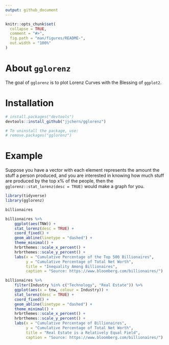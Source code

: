 ```yaml
---
output: github_document
---
```


<!-- README.md is generated from README.Rmd. Please edit that file -->

```r
knitr::opts_chunk$set(
  collapse = TRUE,
  comment = "#>",
  fig.path = "man/figures/README-",
  out.width = "100%"
)
```

# About `gglorenz`

The goal of `gglorenz` is to plot Lorenz Curves with the Blessing of `ggplot2`.

# Installation

```R
# install.packages("devtools")
devtools::install_github("jjchern/gglorenz")

# To uninstall the package, use:
# remove.packages("gglorenz")
```

# Example

Suppose you have a vector with each element represents the amount the stuff a person produced, and you are interested in knowing how much stuff are produced by the top x% of the people, then the `gglorenz::stat_lorenz(desc = TRUE)` would make a graph for you.

```R
library(tidyverse)
library(gglorenz)

billionaires

billionaires %>%
    ggplot(aes(TNW)) +
    stat_lorenz(desc = TRUE) +
    coord_fixed() +
    geom_abline(linetype = "dashed") +
    theme_minimal() +
    hrbrthemes::scale_x_percent() +
    hrbrthemes::scale_y_percent() +
    labs(x = "Cumulative Percentage of the Top 500 Billionaires",
         y = "Cumulative Percentage of Total Net Worth",
         title = "Inequality Among Billionaires",
         caption = "Source: https://www.bloomberg.com/billionaires/")

billionaires %>%
    filter(Industry %in% c("Technology", "Real Estate")) %>%
    ggplot(aes(x = tnw, colour = Industry)) +
    stat_lorenz(desc = TRUE) +
    coord_fixed() +
    geom_abline(linetype = "dashed") +
    theme_minimal() +
    hrbrthemes::scale_x_percent() +
    hrbrthemes::scale_y_percent() +
    labs(x = "Cumulative Percentage of Billionaires",
         y = "Cumulative Percentage of Total Net Worth",
         title = "Real Estate is a Relatively Equal Field",
         caption = "Source: https://www.bloomberg.com/billionaires/")
```
